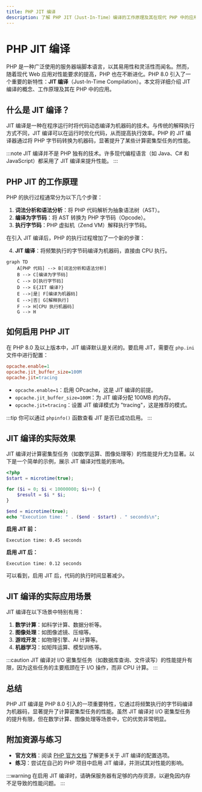 ```yaml
---
title: PHP JIT 编译
description: 了解 PHP JIT（Just-In-Time）编译的工作原理及其在现代 PHP 中的应用，帮助提升代码性能。
---
```


# PHP JIT 编译

PHP 是一种广泛使用的服务器端脚本语言，以其易用性和灵活性而闻名。然而，随着现代 Web 应用对性能要求的提高，PHP 也在不断进化。PHP 8.0 引入了一个重要的新特性：**JIT 编译**（Just-In-Time Compilation）。本文将详细介绍 JIT 编译的概念、工作原理及其在 PHP 中的应用。

## 什么是 JIT 编译？

JIT 编译是一种在程序运行时将代码动态编译为机器码的技术。与传统的解释执行方式不同，JIT 编译可以在运行时优化代码，从而提高执行效率。PHP 的 JIT 编译器通过将 PHP 字节码转换为机器码，显著提升了某些计算密集型任务的性能。

:::note
JIT 编译并不是 PHP 独有的技术。许多现代编程语言（如 Java、C# 和 JavaScript）都采用了 JIT 编译来提升性能。
:::

## PHP JIT 的工作原理

PHP 的执行过程通常分为以下几个步骤：

1. **词法分析和语法分析**：将 PHP 代码解析为抽象语法树（AST）。
2. **编译为字节码**：将 AST 转换为 PHP 字节码（Opcode）。
3. **执行字节码**：PHP 虚拟机（Zend VM）解释执行字节码。

在引入 JIT 编译后，PHP 的执行过程增加了一个新的步骤：

4. **JIT 编译**：将频繁执行的字节码编译为机器码，直接由 CPU 执行。

```mermaid
graph TD
    A[PHP 代码] --> B[词法分析和语法分析]
    B --> C[编译为字节码]
    C --> D[执行字节码]
    D --> E{JIT 编译?}
    E -->|是| F[编译为机器码]
    E -->|否| G[解释执行]
    F --> H[CPU 执行机器码]
    G --> H
```

## 如何启用 PHP JIT

在 PHP 8.0 及以上版本中，JIT 编译默认是关闭的。要启用 JIT，需要在 `php.ini` 文件中进行配置：

```ini
opcache.enable=1
opcache.jit_buffer_size=100M
opcache.jit=tracing
```

- `opcache.enable=1`：启用 OPcache，这是 JIT 编译的前提。
- `opcache.jit_buffer_size=100M`：为 JIT 编译分配 100MB 的内存。
- `opcache.jit=tracing`：设置 JIT 编译模式为 "tracing"，这是推荐的模式。

:::tip
你可以通过 `phpinfo()` 函数查看 JIT 是否已成功启用。
:::

## JIT 编译的实际效果

JIT 编译对计算密集型任务（如数学运算、图像处理等）的性能提升尤为显著。以下是一个简单的示例，展示 JIT 编译对性能的影响。

```php
<?php
$start = microtime(true);

for ($i = 0; $i < 10000000; $i++) {
    $result = $i * $i;
}

$end = microtime(true);
echo "Execution time: " . ($end - $start) . " seconds\n";
```

**启用 JIT 前：**
```
Execution time: 0.45 seconds
```

**启用 JIT 后：**
```
Execution time: 0.12 seconds
```

可以看到，启用 JIT 后，代码的执行时间显著减少。

## JIT 编译的实际应用场景

JIT 编译在以下场景中特别有用：

1. **数学计算**：如科学计算、数据分析等。
2. **图像处理**：如图像滤镜、压缩等。
3. **游戏开发**：如物理引擎、AI 计算等。
4. **机器学习**：如矩阵运算、模型训练等。

:::caution
JIT 编译对 I/O 密集型任务（如数据库查询、文件读写）的性能提升有限，因为这些任务的主要瓶颈在于 I/O 操作，而非 CPU 计算。
:::

## 总结

PHP JIT 编译是 PHP 8.0 引入的一项重要特性，它通过将频繁执行的字节码编译为机器码，显著提升了计算密集型任务的性能。虽然 JIT 编译对 I/O 密集型任务的提升有限，但在数学计算、图像处理等场景中，它的优势非常明显。

## 附加资源与练习

- **官方文档**：阅读 [PHP 官方文档](https://www.php.net/manual/en/opcache.configuration.php#ini.opcache.jit) 了解更多关于 JIT 编译的配置选项。
- **练习**：尝试在自己的 PHP 项目中启用 JIT 编译，并测试其对性能的影响。

:::warning
在启用 JIT 编译时，请确保服务器有足够的内存资源，以避免因内存不足导致的性能问题。
:::